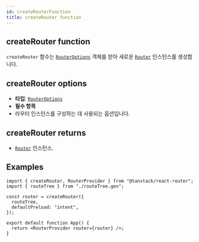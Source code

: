 ```yaml
---
id: createRouterFunction
title: createRouter function
---
```


## createRouter function

`createRouter` 함수는 [`RouterOptions`](./RouterOptionsType.md) 객체를 받아 새로운 [`Router`](./RouterClass.md) 인스턴스를 생성합니다.

## createRouter options

- **타입**: [`RouterOptions`](./RouterOptionsType.md)
- **필수 항목**
- 라우터 인스턴스를 구성하는 데 사용되는 옵션입니다.

## createRouter returns

- [`Router`](./RouterType.md) 인스턴스.

## Examples

```tsx
import { createRouter, RouterProvider } from "@tanstack/react-router";
import { routeTree } from "./routeTree.gen";

const router = createRouter({
  routeTree,
  defaultPreload: "intent",
});

export default function App() {
  return <RouterProvider router={router} />;
}
```
